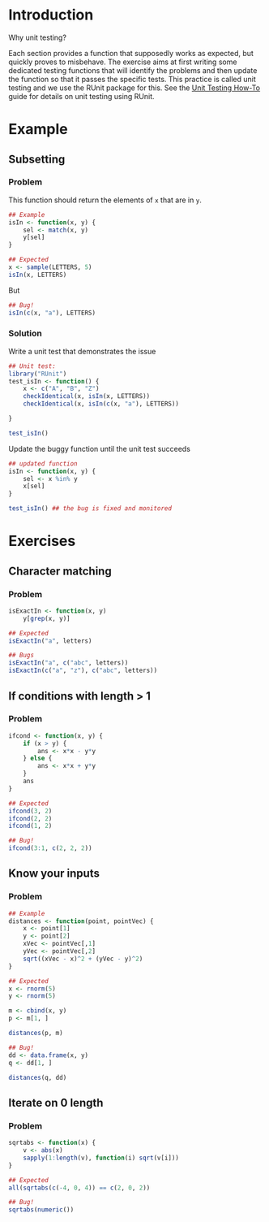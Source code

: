 
# Introduction

Why unit testing?

Each section provides a function that supposedly works as expected,
but quickly proves to misbehave. The exercise aims at first writing
some dedicated testing functions that will identify the problems and
then update the function so that it passes the specific tests. This
practice is called unit testing and we use the RUnit package for
this. See the
[Unit Testing How-To](http://bioconductor.org/developers/how-to/unitTesting-guidelines/)
guide for details on unit testing using RUnit.

# Example

## Subsetting

### Problem

This function should return the elements of `x` that are in `y`.

```r
## Example
isIn <- function(x, y) {
    sel <- match(x, y)
    y[sel]
}

## Expected
x <- sample(LETTERS, 5)
isIn(x, LETTERS)
```
But

```r
## Bug!
isIn(c(x, "a"), LETTERS)
```

### Solution

Write a unit test that demonstrates the issue

```r
## Unit test:
library("RUnit")
test_isIn <- function() {
    x <- c("A", "B", "Z")
    checkIdentical(x, isIn(x, LETTERS))
    checkIdentical(x, isIn(c(x, "a"), LETTERS))

}

test_isIn()
```

Update the buggy function until the unit test succeeds

```r
## updated function
isIn <- function(x, y) {
    sel <- x %in% y
    x[sel]
}

test_isIn() ## the bug is fixed and monitored
```

# Exercises

## Character matching

### Problem

```r
isExactIn <- function(x, y)
    y[grep(x, y)]

## Expected
isExactIn("a", letters)

## Bugs
isExactIn("a", c("abc", letters))
isExactIn(c("a", "z"), c("abc", letters))
```

<!-- ### Solution -->

<!-- ```{r} -->
<!-- ## Unit test: -->
<!-- library("RUnit") -->
<!-- test_isExactIn <- function() { -->
<!--     checkIdentical("a", isExactIn("a", letters)) -->
<!--     checkIdentical("a", isExactIn("a", c("abc", letters))) -->
<!--     checkIdentical(c("a", "z"), isExactIn(c("a", "z"), c("abc", letters))) -->
<!-- } -->

<!-- test_isExactIn() -->

<!-- ## updated function: -->
<!-- isExactIn <- function(x, y) -->
<!--     x[x %in% y] -->

<!-- test_isExactIn() -->
<!-- ``` -->

## If conditions with length > 1

### Problem

```r
ifcond <- function(x, y) {
    if (x > y) {
        ans <- x*x - y*y
    } else {
        ans <- x*x + y*y
    } 
    ans
}

## Expected
ifcond(3, 2)
ifcond(2, 2)
ifcond(1, 2)

## Bug!
ifcond(3:1, c(2, 2, 2))
```

<!-- ### Solution -->

<!-- ```{r} -->
<!-- ## Unit test: -->
<!-- library("RUnit") -->
<!-- test_ifcond <- function() { -->
<!--     checkIdentical(5, ifcond(3, 2)) -->
<!--     checkIdentical(8, ifcond(2, 2)) -->
<!--     checkIdentical(5, ifcond(1, 2)) -->
<!--     checkIdentical(c(5, 8, 5), ifcond(3:1, c(2, 2, 2))) -->
<!-- } -->

<!-- test_ifcond() -->

<!-- ## updated function: -->
<!-- ifcond <- function(x, y) -->
<!--     ifelse(x > y, x*x - y*y, x*x + y*y) -->

<!-- test_ifcond() -->
<!-- ``` -->

## Know your inputs

### Problem

```r
## Example
distances <- function(point, pointVec) {
    x <- point[1]
    y <- point[2]
    xVec <- pointVec[,1]
    yVec <- pointVec[,2]
    sqrt((xVec - x)^2 + (yVec - y)^2)
}

## Expected
x <- rnorm(5)
y <- rnorm(5)

m <- cbind(x, y)
p <- m[1, ]

distances(p, m)

## Bug!
dd <- data.frame(x, y)
q <- dd[1, ]

distances(q, dd)
```

<!-- ### Solution -->

<!-- ```{r} -->
<!-- ## Unit test: -->
<!-- library("RUnit") -->
<!-- test_distances <- function() { -->
<!--     x <- y <- c(0, 1, 2) -->
<!--     m <- cbind(x, y) -->
<!--     p <- m[1, ] -->
<!--     dd <- data.frame(x, y) -->
<!--     q <- dd[1, ] -->
<!--     expct <- c(0, sqrt(c(2, 8))) -->
<!--     checkIdentical(expct, distances(p, m)) -->
<!--     checkIdentical(expct, distances(q, dd)) -->
<!-- } -->

<!-- test_distances() -->

<!-- ## updated function -->
<!-- distances <- function(point, pointVec) { -->
<!--     point <- as.numeric(point) -->
<!--     x <- point[1] -->
<!--     y <- point[2] -->
<!--     xVec <- pointVec[,1] -->
<!--     yVec <- pointVec[,2] -->
<!--     dist <- sqrt((xVec - x)^2 + (yVec - y)^2) -->
<!--     return(dist) -->
<!-- } -->

<!-- test_distances() -->
<!-- ``` -->

## Iterate on 0 length

### Problem

```r
sqrtabs <- function(x) {
    v <- abs(x)
    sapply(1:length(v), function(i) sqrt(v[i]))
}

## Expected
all(sqrtabs(c(-4, 0, 4)) == c(2, 0, 2))

## Bug!
sqrtabs(numeric())
```

<!-- ### Solution -->

<!-- ```{r} -->
<!-- ## Unit test: -->
<!-- library(RUnit) -->
<!-- test_sqrtabs <- function() { -->
<!--     checkIdentical(c(2, 0, 2), sqrtabs(c(-4, 0, 4))) -->
<!--     checkIdentical(numeric(), sqrtabs(numeric())) -->
<!-- } -->
<!-- test_sqrtabs() -->

<!-- ## updated function: -->
<!-- sqrtabs <- function(x) { -->
<!--   v <- abs(x) -->
<!--   sapply(seq_along(v), function(i) sqrt(v[i])) -->
<!-- } -->
<!-- test_sqrtabs()                          # nope! -->

<!-- sqrtabs <- function(x) { -->
<!--   v <- abs(x) -->
<!--   vapply(seq_along(v), function(i) sqrt(v[i]), 0) -->
<!-- } -->
<!-- test_sqrtabs()                          # yes! -->
<!-- ``` -->
